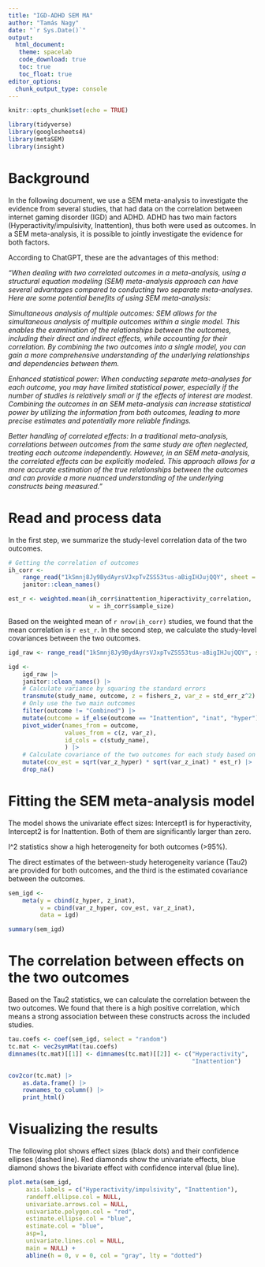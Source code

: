 ```yaml
---
title: "IGD-ADHD SEM MA"
author: "Tamás Nagy"
date: "`r Sys.Date()`"
output: 
  html_document:
   theme: spacelab
   code_download: true
   toc: true
   toc_float: true
editor_options: 
  chunk_output_type: console
---
```


```r
knitr::opts_chunk$set(echo = TRUE)

library(tidyverse)
library(googlesheets4)
library(metaSEM)
library(insight)
```

# Background

In the following document, we use a SEM meta-analysis to investigate the evidence from several studies, that had data on the correlation between internet gaming disorder (IGD) and ADHD. ADHD has two main factors (Hyperactivity/impulsivity, Inattention), thus both were used as outcomes. In a SEM meta-analysis, it is possible to jointly investigate the evidence for both factors.

According to ChatGPT, these are the advantages of this method:

*"When dealing with two correlated outcomes in a meta-analysis, using a structural equation modeling (SEM) meta-analysis approach can have several advantages compared to conducting two separate meta-analyses. Here are some potential benefits of using SEM meta-analysis:*

*Simultaneous analysis of multiple outcomes: SEM allows for the simultaneous analysis of multiple outcomes within a single model. This enables the examination of the relationships between the outcomes, including their direct and indirect effects, while accounting for their correlation. By combining the two outcomes into a single model, you can gain a more comprehensive understanding of the underlying relationships and dependencies between them.*

*Enhanced statistical power: When conducting separate meta-analyses for each outcome, you may have limited statistical power, especially if the number of studies is relatively small or if the effects of interest are modest. Combining the outcomes in an SEM meta-analysis can increase statistical power by utilizing the information from both outcomes, leading to more precise estimates and potentially more reliable findings.*

*Better handling of correlated effects: In a traditional meta-analysis, correlations between outcomes from the same study are often neglected, treating each outcome independently. However, in an SEM meta-analysis, the correlated effects can be explicitly modeled. This approach allows for a more accurate estimation of the true relationships between the outcomes and can provide a more nuanced understanding of the underlying constructs being measured."*

# Read and process data

In the first step, we summarize the study-level correlation data of the two outcomes. 

```r
# Getting the correlation of outcomes
ih_corr <- 
    range_read("1kSmnj8Jy9BydAyrsVJxpTvZSS53tus-aBigIHJujQQY", sheet = 2) |> 
    janitor::clean_names()

est_r <- weighted.mean(ih_corr$inattention_hiperactivity_correlation, 
                       w = ih_corr$sample_size)

```

Based on the weighted mean of `r nrow(ih_corr)` studies, we found that the mean correlation is `r est_r`. In the second step, we calculate the study-level covariances between the two outcomes. 

```r

igd_raw <- range_read("1kSmnj8Jy9BydAyrsVJxpTvZSS53tus-aBigIHJujQQY", sheet = 1)

igd <-
    igd_raw |> 
    janitor::clean_names() |> 
    # Calculate variance by squaring the standard errors
    transmute(study_name, outcome, z = fishers_z, var_z = std_err_z^2) |> 
    # Only use the two main outcomes
    filter(outcome != "Combined") |> 
    mutate(outcome = if_else(outcome == "Inattention", "inat", "hyper")) |> 
    pivot_wider(names_from = outcome, 
                values_from = c(z, var_z),
                id_cols = c(study_name),
                ) |> 
    # Calculate covariance of the two outcomes for each study based on Schwarzer, Carpenter, and Rücker 2015
    mutate(cov_est = sqrt(var_z_hyper) * sqrt(var_z_inat) * est_r) |> 
    drop_na()
```

# Fitting the SEM meta-analysis model

The model shows the univariate effect sizes: Intercept1 is for hyperactivity, Intercept2 is for Inattention. Both of them are significantly larger than zero.

I\^2 statistics show a high heterogeneity for both outcomes (\>95%).

The direct estimates of the between-study heterogeneity variance (Tau2) are provided for both outcomes, and the third is the estimated covariance between the outcomes.

```r
sem_igd <- 
    meta(y = cbind(z_hyper, z_inat),
         v = cbind(var_z_hyper, cov_est, var_z_inat),
         data = igd)

summary(sem_igd)
```

# The correlation between effects on the two outcomes

Based on the Tau2 statistics, we can calculate the correlation between the two outcomes. We found that there is a high positive correlation, which means a strong association between these constructs across the included studies.

```r
tau.coefs <- coef(sem_igd, select = "random")
tc.mat <- vec2symMat(tau.coefs) 
dimnames(tc.mat)[[1]] <- dimnames(tc.mat)[[2]] <- c("Hyperactivity", 
                                                    "Inattention")

cov2cor(tc.mat) |> 
    as.data.frame() |> 
    rownames_to_column() |> 
    print_html()
```

# Visualizing the results

The following plot shows effect sizes (black dots) and their confidence ellipses (dashed line). Red diamonds show the univariate effects, blue diamond shows the bivariate effect with confidence interval (blue line).

```r
plot.meta(sem_igd, 
     axis.labels = c("Hyperactivity/impulsivity", "Inattention"), 
     randeff.ellipse.col = NULL,
     univariate.arrows.col = NULL,
     univariate.polygon.col = "red",
     estimate.ellipse.col = "blue",
     estimate.col = "blue",
     asp=1,
     univariate.lines.col = NULL,
     main = NULL) +
     abline(h = 0, v = 0, col = "gray", lty = "dotted")
```
